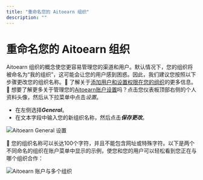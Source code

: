 ```yaml
---
title: "重命名您的 Aitoearn 组织"
description: ""
---
```


<UpdatedAt />


# 重命名您的 Aitoearn 组织

Aitoearn 组织的概念使您更容易管理您的渠道和用户。默认情况下，您的组织将被命名为“我的组织”，这可能会让您的用户感到困惑。因此，我们建议您按照以下步骤更改您的组织名称。📝 了解关于[添加用户和设置权限在您的组织](https://aitoearn.帮助scoutdocs.com/article/670-添加ing-用户s-和-setting-up-权限s-在-您的-组织)的更多信息。🎥 想要了解更多关于管理您的[Aitoearn账户设置](https://fast.wistia.net/embed/channel/nasetpeuf7?wchannelid=nasetpeuf7&wmediaid=yufpkp96lw)吗？点击您仪表板顶部右侧的个人资料头像，然后从下拉菜单中点击*设置*。

- 在左侧选择***General***。
- 在文本字段中输入您的新组织名称，然后点击***保存更改***。

![Aitoearn General 设置](//d33v4339jhl8k0.cloudfront.net/docs/assets/64cb6cf86d4a3e191f237e66/图片s/67ae3f088ccf815f4fc08265/文件-9ZIwYGth0u.jpg)

📝 您的组织名称可以长达100个字符，并且不能包含网址或特殊字符。以下是两个不同命名的组织在账户菜单中显示的示例，使您和您的用户可以轻松看到您正在与哪个组织合作：

![Aitoearn 账户与多个组织](//d33v4339jhl8k0.cloudfront.net/docs/assets/64cb6cf86d4a3e191f237e66/图片s/67ae4069769d1a4e1f4ed98d/文件-gbE91GYym6.jpg)
